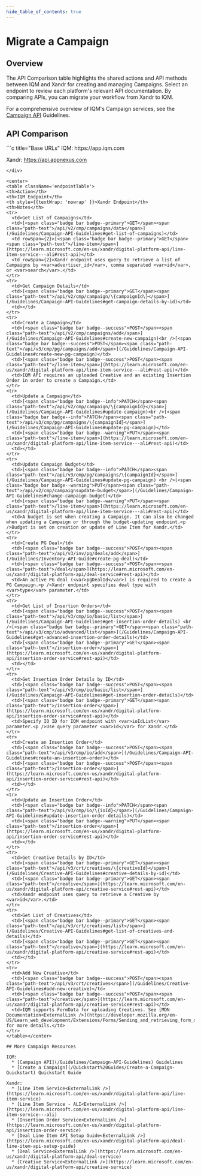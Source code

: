 ```yaml
---
hide_table_of_contents: true
---
```



# Migrate a Campaign

## Overview

The API Comparison table highlights the shared actions and API methods between IQM and Xandr for creating and managing Campaigns. Select an endpoint to review each platform's relevant API documentation. By comparing APIs, you can migrate your workflow from Xandr to IQM.

For a comprehensive overview of IQM's Campaign services, see the [Campaign API](/Guidelines/Campaign-API-Guidelines) Guidelines.

## API Comparison

<div class="smallTable">
```c title="Base URLs"
  IQM: https://app.iqm.com
  
  Xandr: https://api.appnexus.com
```
</div>

<center>
<table className='endpointTable'>
<th>Action</th>
<th>IQM Endpoint</th>
<th style={{textWrap: 'nowrap' }}>Xandr Endpoint</th>
<th>Notes</th>
<tr>
  <td>Get List of Campaigns</td>
  <td>[<span class="badge bar badge--primary">GET</span><span class="path-text">/api/v2/cmp/campaigns/data</span>](/Guidelines/Campaign-API-Guidelines#get-list-of-campaigns)</td>
  <td rowSpan={2}>[<span class="badge bar badge--primary">GET</span><span class="path-text">/line-item</span>](https://learn.microsoft.com/en-us/xandr/digital-platform-api/line-item-service---ali#rest-api)</td>
  <td rowSpan={2}>Xandr endpoint uses query to retrieve a list of Campaigns by <var>advertiser_id</var>, comma separated <var>id</var>, or <var>search</var>.</td>
</tr>
<tr>
  <td>Get Campaign Details</td>
  <td>[<span class="badge bar badge--primary">GET</span><span class="path-text">/api/v2/cmp/campaign/\{campaignId\}</span>](/Guidelines/Campaign-API-Guidelines#get-campaign-details-by-id)</td>
  <td></td>
</tr>
<tr>
  <td>Create a Campaign</td>
  <td>[<span class="badge bar badge--success">POST</span><span class="path-text">/api/v2/cmp/campaigns/add</span>](/Guidelines/Campaign-API-Guidelines#create-new-campaign)<br />[<span class="badge bar badge--success">POST</span><span class="path-text">/api/v3/cmp/pg/campaigns/add</span>](/Guidelines/Campaign-API-Guidelines#create-new-pg-campaign)</td>
  <td>[<span class="badge bar badge--success">POST</span><span class="path-text">/line-item</span>](https://learn.microsoft.com/en-us/xandr/digital-platform-api/line-item-service---ali#rest-api)</td>
  <td>IQM API requires an uploaded Creative and an existing Insertion Order in order to create a Campaign.</td>
</tr>
<tr>
  <td>Update a Campaign</td>
  <td>[<span class="badge bar badge--info">PATCH</span><span class="path-text">/api/v2/cmp/campaign/\{campaignId}</span>](/Guidelines/Campaign-API-Guidelines#update-campaign)<br />[<span class="badge bar badge--info">PATCH</span><span class="path-text">/api/v3/cmp/pg/campaigns/\{campaignId}</span>](/Guidelines/Campaign-API-Guidelines#update-pg-campaign)</td>
  <td>[<span class="badge bar badge--warning">PUT</span><span class="path-text">/line-item</span>](https://learn.microsoft.com/en-us/xandr/digital-platform-api/line-item-service---ali#rest-api)</td>
  <td></td>
</tr>
<tr>
  <td>Update Campaign Budget</td>
  <td>[<span class="badge bar badge--info">PATCH</span><span class="path-text">/api/v3/cmp/pg/campaigns/\{campaignId}</span>](/Guidelines/Campaign-API-Guidelines#update-pg-campaign) <br />[<span class="badge bar badge--warning">PUT</span><span class="path-text">/api/v2/cmp/campaignsupdate-budget</span>](/Guidelines/Campaign-API-Guidelines#change-campaign-budget)</td>
  <td>[<span class="badge bar badge--warning">PUT</span><span class="path-text">/line-item</span>](https://learn.microsoft.com/en-us/xandr/digital-platform-api/line-item-service---ali#rest-api)</td>
  <td>A budget is set when creating a Campaign. It can also be changed when updating a Campaign or through the budget-updating endpoint.<p />Budget is set on creation or update of Line Item for Xandr.</td>
</tr>
<tr>
  <td>Create PG Deal</td>
  <td>[<span class="badge bar badge--success">POST</span><span class="path-text">/api/v3/inv/pg/deals/add</span>](/Guidelines/Inventory-API-Guide#create-pg-deal)</td>
  <td>[<span class="badge bar badge--success">POST</span><span class="path-text">/deal</span>](https://learn.microsoft.com/en-us/xandr/digital-platform-api/deal-service#rest-api)</td>
  <td>An active PG deal (<var>pgDealId</var>) is required to create a PG Campaign.<p />Xandr endpoint specifies deal type with <var>type</var> parameter.</td>
</tr>
<tr>
  <td>Get List of Insertion Orders</td>
  <td>[<span class="badge bar badge--success">POST</span><span class="path-text">/api/v3/cmp/io/basic/list</span>](/Guidelines/Campaign-API-Guidelines#get-insertion-order-details) <br />[<span class="badge bar badge--primary">GET</span><span class="path-text">/api/v3/cmp/io/advanced/list</span>](/Guidelines/Campaign-API-Guidelines#get-advanced-insertion-order-details)</td>
  <td>[<span class="badge bar badge--primary">GET</span><span class="path-text">/insertion-order</span>](https://learn.microsoft.com/en-us/xandr/digital-platform-api/insertion-order-service#rest-api)</td>
  <td></td>
</tr>
<tr>
  <td>Get Insertion Order Details by ID</td>
  <td>[<span class="badge bar badge--success">POST</span><span class="path-text">/api/v3/cmp/io/basic/list</span>](/Guidelines/Campaign-API-Guidelines#get-insertion-order-details)</td>
  <td>[<span class="badge bar badge--primary">GET</span><span class="path-text">/insertion-order</span>](https://learn.microsoft.com/en-us/xandr/digital-platform-api/insertion-order-service#rest-api)</td>
  <td>Specify IO ID for IQM endpoint with <var>ioIdList</var> parameter.<p />Use query parameter <var>id</var> for Xandr.</td>
</tr>
<tr>
  <td>Create an Insertion Order</td>
  <td>[<span class="badge bar badge--success">POST</span><span class="path-text">/api/v3/cmp/io/add</span>](/Guidelines/Campaign-API-Guidelines#create-an-insertion-order)</td>
  <td>[<span class="badge bar badge--success">POST</span><span class="path-text">/insertion-order</span>](https://learn.microsoft.com/en-us/xandr/digital-platform-api/insertion-order-service#rest-api)</td>
  <td></td>
</tr>
<tr>
  <td>Update an Insertion Order</td>
  <td>[<span class="badge bar badge--info">PATCH</span><span class="path-text">/api/v3/cmp/io/\{ioId}</span>](/Guidelines/Campaign-API-Guidelines#update-insertion-order-details)</td>
  <td>[<span class="badge bar badge--warning">PUT</span><span class="path-text">/insertion-order</span>](https://learn.microsoft.com/en-us/xandr/digital-platform-api/insertion-order-service#rest-api)</td>
  <td></td>
</tr>
<tr>
  <td>Get Creative Details by ID</td>
  <td>[<span class="badge bar badge--primary">GET</span><span class="path-text">/api/v3/crt/creatives/\{creativeId}</span>](/Guidelines/Creative-API-Guidelines#creative-details-by-id)</td>
  <td>[<span class="badge bar badge--primary">GET</span><span class="path-text">/creative</span>](https://learn.microsoft.com/en-us/xandr/digital-platform-api/creative-service#rest-api)</td>
  <td>Xandr endpoint uses query to retrieve a Creative by <var>id</var>.</td>
</tr>
<tr>
  <td>Get List of Creatives</td>
  <td>[<span class="badge bar badge--primary">GET</span><span class="path-text">/api/v3/crt/creatives/list</span>](/Guidelines/Creative-API-Guidelines#get-list-of-creatives-and-details)</td>
  <td>[<span class="badge bar badge--primary">GET</span><span class="path-text">/creative</span>](https://learn.microsoft.com/en-us/xandr/digital-platform-api/creative-service#rest-api)</td>
  <td></td>
</tr>
<tr>
  <td>Add New Creative</td>
  <td>[<span class="badge bar badge--success">POST</span><span class="path-text">/api/v3/crt/creatives</span>](/Guidelines/Creative-API-Guidelines#add-new-creative)</td>
  <td>[<span class="badge bar badge--success">POST</span><span class="path-text">/creative</span>](https://learn.microsoft.com/en-us/xandr/digital-platform-api/creative-service#rest-api)</td>
  <td>IQM supports FormData for uploading Creatives. See [MDN Documentation<ExternalLink />](https://developer.mozilla.org/en-US/Learn_web_development/Extensions/Forms/Sending_and_retrieving_form_data) for more details.</td>
</tr>
</table></center>

## More Campaign Resources 

IQM: 
  * [Campaign API](/Guidelines/Campaign-API-Guidelines) Guidelines
  * [Create a Campaign](/Quickstart%20Guides/Create-a-Campaign-Quickstart) Quickstart Guide

Xandr: 
  * [Line Item Service<ExternalLink />](https://learn.microsoft.com/en-us/xandr/digital-platform-api/line-item-service)
  * [Line Item Service - ALI<ExternalLink />](https://learn.microsoft.com/en-us/xandr/digital-platform-api/line-item-service---ali)
  * [Insertion Order Service<ExternalLink />](https://learn.microsoft.com/en-us/xandr/digital-platform-api/insertion-order-service)
  * [Deal Line Item API Setup Guide<ExternalLink />](https://learn.microsoft.com/en-us/xandr/digital-platform-api/deal-line-item-api-setup-guide)
  * [Deal Service<ExternalLink />](https://learn.microsoft.com/en-us/xandr/digital-platform-api/deal-service)
  * [Creative Service<ExternalLink />](https://learn.microsoft.com/en-us/xandr/digital-platform-api/creative-service)
